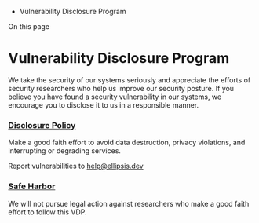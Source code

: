 *   Vulnerability Disclosure Program

On this page

# Vulnerability Disclosure Program

We take the security of our systems seriously and appreciate the efforts of security researchers who help us improve our security posture. If you believe you have found a security vulnerability in our systems, we encourage you to disclose it to us in a responsible manner.

### [Disclosure Policy​](#null)

Make a good faith effort to avoid data destruction, privacy violations, and interrupting or degrading services.

Report vulnerabilities to [help@ellipsis.dev](mailto:help@ellipsis.dev)

### [Safe Harbor​](#null)

We will not pursue legal action against researchers who make a good faith effort to follow this VDP.